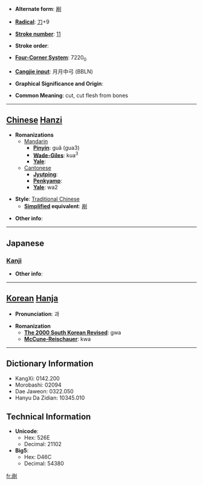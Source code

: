 * '''Alternate form''': [[剐]]

* '''[[Wiktionary:Chinese radical index| Radical]]''': [[Wiktionary:Chinese radical index 刀|刀]]+9

* '''[[Wiktionary:Chinese total strokes index|Stroke number]]''': [[Wiktionary:Chinese total strokes index 11|11]]

* '''Stroke order''': 

* '''[[Wiktionary:Chinese four corner index|Four-Corner System]]''': 7220<sub>0</sub>

* '''[[Wiktionary:Chinese Cangjie index|Cangjie input]]''': 月月中弓 (BBLN)

* '''Graphical Significance and Origin''': 

* '''Common Meaning''': cut, cut flesh from bones

----

== [[Chinese]] [[Hanzi]] ==

* '''Romanizations'''
** [[Mandarin]]
*** '''[[Pinyin]]''': guǎ (gua3)
*** '''[[Wade-Giles]]''': kua<sup>3</sup>
*** '''[[Yale]]''': 
**[[Cantonese]]
***'''[[Jyutping]]''':
***'''[[Penkyamp]]''': 
***'''[[Yale]]''': wa2

* '''Style''': [[Traditional Chinese]] 
** '''[[Simplified Chinese|Simplified]] equivalent''': [[剐]]

* '''Other info''': 

----

==Japanese==
===[[Kanji]]===
{{kanji|on readings=[[か]] (ka), [[け]] (ke)|kun readings=[[さく]] (saku)}}

* '''Other info''':  

----

== [[Korean]] [[Hanja]] ==

* '''Pronunciation''': 과

* '''Romanization'''
** '''[[The 2000 South Korean Revised Romanization|The 2000 South Korean Revised]]''': gwa
** '''[[McCune-Reischauer]]''': kwa

----

== Dictionary Information ==

* KangXi: 0142.200
* Morobashi: 02094
* Dae Jaweon: 0322.050
* Hanyu Da Zidian: 10345.010

== Technical Information ==

* '''Unicode''':
** Hex: 526E
** Decimal: 21102
* '''Big5''':
** Hex: D46C
** Decimal: 54380

[[fr:剮]]